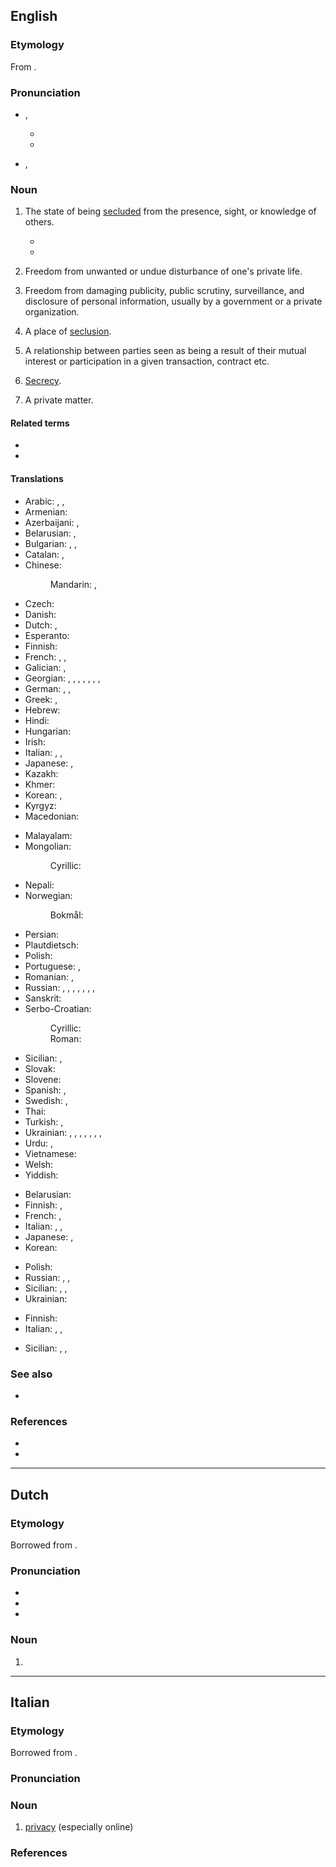 ==English==
{{wikipedia}}
{{wikipedia|Privacy (disambiguation)|Kinds of information privacy}}

===Etymology===
From {{suffix|en|private|cy}}.

===Pronunciation===
* {{a|UK}} {{enPR|prĭ'və-sē}}, {{IPA|en|/ˈpɹɪv.ə.si/|/ˈpɹaɪ.və.si/|}}
** {{audio|en|LL-Q1860 (eng)-Vealhurl-privacy2.wav|Audio (RP)}}
** {{audio|en|LL-Q1860 (eng)-Vealhurl-privacy.wav|Audio (RP)}}
* {{a|GA}} {{enPR|prī'və-sē}}, {{IPA|en|/ˈpɹaɪ.və.si/}}

===Noun===
{{en-noun|~}}

# {{lb|en|uncountable}} The state of being [[seclude]]d from the presence, sight, or knowledge of others.
#: {{ux|en|I need my '''privacy''', so please stay out of my room.}}
#* {{RQ:Hough Purchase Price|chapter=II|passage=Carried somehow, somewhither, for some reason, on these surging floods, were these travelers,{{nb...}}. Even such a boat as the ''Mount Vernon'' offered a total deck space so cramped as to leave secrecy or '''privacy''' well out of the question, even had the motley and democratic assemblage of passengers been disposed to accord either.}}
#* {{quote-journal|en|year=1944|month=November and December|title="Duplex Roomette" Sleeping Cars|journal=Railway Magazine|page=324|text=It is realised that the old Pullman standard sleeper, with its convertible "sections", each containing upper and lower berths, and with no greater '''privacy''' at night than the curtains drawn along both sides of a middle aisle, has had its day.}}
# {{lb|en|uncountable}} Freedom from unwanted or undue disturbance of one's private life.
#: {{ux|en|It takes a village to rob one of a sense of '''privacy'''.}}
# {{lb|en|uncountable}} Freedom from damaging publicity, public scrutiny, surveillance, and disclosure of personal information, usually by a government or a private organization.
#: {{ux|en|'''Privacy''' is assumed by many to be among common-law rights.}}
# {{lb|en|countable|obsolete}} A place of [[seclusion]].
# {{lb|en|obsolete|legal}} A relationship between parties seen as being a result of their mutual interest or participation in a given transaction, contract etc.
#: {{syn|en|privity}}
# {{lb|en|obsolete}} [[secrecy|Secrecy]].
# {{lb|en|countable|obsolete}} A private matter.
#: {{syn|en|secret}}

====Related terms====
* {{l|en|antiprivacy}}
* {{l|en|private}}

====Translations====
{{trans-top|state of being secluded}}
* Arabic: {{t|ar|سِرِّيَّة|f}}, {{t+|ar|خَلْوَة|f}}, {{t|ar|خُصُوصِيَّة|f}}
* Armenian: {{t+|hy|գաղտնիություն}}
* Azerbaijani: {{t|az|şəxsilik}}, {{t|az|məhrumiyyət }}
* Belarusian: {{t|be|прыва́тнасць|f}}, {{t|be|канфідэнцыя́льнасць|f}} {{qualifier|confidentiality}}
* Bulgarian: {{t+|bg|уедине́ние|n}}, {{t+|bg|самота́|f}}, {{t|bg|[[личен|ли́чно]] [[простра́нство]]|n}} {{qualifier|personal space}}
* Catalan: {{t|ca|privacitat|f}}, {{t|ca|privadesa|f}}
* Chinese:
*: Mandarin: {{t+|cmn|隱私}}, {{t+|cmn|隐私|tr=yǐnsī}}
* Czech: {{t+|cs|soukromí|n}}
* Danish: {{t|da|privatliv|n}}
* Dutch: {{t+|nl|afzondering|f}}, {{t+|nl|privacy|f}}
* Esperanto: {{t|eo|privateco}}
* Finnish: {{t+|fi|yksityisyys}}
* French: {{t+|fr|intimité|f}}, {{t+|fr|vie privée|f}}, {{t+|fr|confidentialité}}
* Galician: {{t+|gl|intimidade|f}}, {{t|gl|privacidade|f}}
* Georgian: {{t|ka|კონფიდენციალობა}}, {{t|ka|ინტიმურობა}}, {{t|ka|განმარტოება}}, {{t|ka|მარტოობა}}, {{t|ka|განცალკევება}}, {{t|ka|სიმარტოვე}}, {{t|ka|საიდუმლოება}} {{qualifier|of information}}, {{t|ka|პრივატულობა}}
* German: {{t+|de|Zurückgezogenheit|f}}, {{t+|de|Privatsphäre|f}}, {{t+|de|Privatheit|f}}
* Greek: {{t+|el|μυστικότητα|f}}, {{t+|el|ιδιωτικότητα|f}}
* Hebrew: {{t+|he|פְּרָטִיּוּת|f|tr=pratiyút}}
* Hindi: {{t+|hi|एकांत|m}}
* Hungarian: {{t+|hu|magánélet}}
* Irish: {{t|ga|príobháideachas|m}}
* Italian: {{t+|it|privatezza|f}}, {{t+|it|intimità|f}}, {{t+|it|privacy|f}}
* Japanese: {{t+|ja|プライバシー|tr=puraibashī}}, {{t|ja|プライヴァシー|tr=puraivashī}}
* Kazakh: {{t|kk|приваттылық}}
* Khmer: {{t|km|បុគ្គលិកភាព}}
* Korean: {{t+|ko|사생활(私生活)}}, {{t+|ko|프라이버시}}
* Kyrgyz: {{t|ky|купуялык}}
* Macedonian: {{t|mk|приватност|f}}
{{trans-mid}}
* Malayalam: {{t|ml|സ്വകാര്യത}}
* Mongolian:
*: Cyrillic: {{t|mn|хувийн нууцлал}}
* Nepali: {{t+|ne|गोपनियता}}
* Norwegian:
*: Bokmål: {{t|nb|privatliv|n}}
* Persian: {{t|fa|حریم شخصی|tr=harim-e šaxsi}}
* Plautdietsch: {{t|pdt|Veborjenheit|f}}
* Polish: {{t+|pl|prywatność|f}}
* Portuguese: {{t+|pt|intimidade|f}}, {{t+|pt|privacidade|f}}
* Romanian: {{t+|ro|intimitate|f}}, {{t|ro|confidențialitate|f}}
* Russian: {{t+|ru|уедине́ние|n}} {{qualifier|seclusion}}, {{t+|ru|прива́тность|f}}, {{t+|ru|пра́йвеси|n|tr=prájvɛsi}}, {{t+|ru|пра́йвеси|n}}, {{t|ru|[[неприкоснове́нность]] [[частный|ча́стной]] [[жизнь|жи́зни]]|n}} {{qualifier|legalese}}, {{t+|ru|секре́тность|f}} {{qualifier|secrecy}}, {{t+|ru|конфиденциа́льность|f|tr=konfidɛnciálʹnostʹ}} {{qualifier|confidentiality}}, {{t|ru|[[личный|ли́чное]] [[простра́нство]]|n}} {{qualifier|personal space}}
* Sanskrit: {{t+|sa|रहस्|n}}
* Serbo-Croatian:
*: Cyrillic: {{t|sh|прива́тно̄ст|f}}
*: Roman: {{t+|sh|privátnōst|f}}
* Sicilian: {{t|scn|privatizza|f}}, {{t|scn|ntimità|f}}
* Slovak: {{t|sk|súkromie|n}}
* Slovene: {{t|sl|zasebnost|f}}
* Spanish: {{t+|es|intimidad|f}}, {{t+|es|privacidad|f}}
* Swedish: {{t+|sv|avskildhet|c}}, {{t+|sv|privatliv|n}}
* Thai: {{t|th|ความเป็นส่วนตัว}}
* Turkish: {{t+|tr|gizlilik}} {{qualifier|secrecy}}, {{t+|tr|mahremiyet}}
* Ukrainian: {{t|uk|самота́|f}}, {{t|uk|самотина́|f}}, {{t|uk|самоти́на|f}}, {{t|uk|самі́тність|f}}, {{t|uk|само́тність|f}}, {{t|uk|прива́тність|f}}, {{t|uk|конфіденці́йність|f}} {{qualifier|confidentiality}}, {{t|uk|[[недоторка́нність]] [[приватний|прива́тного]] [[життя́]]|f}} {{qualifier|legalese}}
* Urdu: {{t+|ur|تَخْلِیَہ|tr=taxliya}}, {{t|ur|گوشَہ|tr=gośa}}
* Vietnamese: {{t|vi|sự riêng tư}}
* Welsh: {{t|cy|preifatrwydd|m}}
* Yiddish: {{t|yi|פּריוואַטיקייט|f}}
{{trans-bottom}}

{{trans-top|freedom from unwanted disturbance}}
* Belarusian: {{t|be|прыва́тнасць|f}}
* Finnish: {{t+|fi|yksityisyys}}, {{t+|fi|rauha}}
* French: {{t+|fr|tranquillité|f}}, {{t+|fr|intimité|f}}
* Italian: {{t+|it|riservatezza|f}}, {{t+|it|privatezza|f}}, {{t+|it|privacy|f}}
* Japanese: {{t+|ja|プライバシー |tr=puraibashī}}, {{t|ja|プライヴァシー|tr=puraivashī}}
* Korean: {{t+|ko|프라이버시}}
{{trans-mid}}
* Polish: {{t+|pl|prywatność|f}}
* Russian: {{t+|ru|прива́тность|f}}, {{t+|ru|пра́йвеси|f|tr=prájvɛsi}}, {{t+|ru|пра́йвеси|f}}
* Sicilian: {{t|scn|privatizza|f}}, {{t|scn|risirbatizza|f}}, {{t|scn|privacy|f}}
* Ukrainian: {{t|uk|прива́тність|f}}
{{trans-bottom}}

{{trans-top|freedom from publicity, scrutiny, surveillance, etc.}}
* Finnish: {{t+|fi|yksityisyys}}
* Italian: {{t+|it|riservatezza|f}}, {{t+|it|privatezza|f}}, {{t+|it|privacy|f}}
{{trans-mid}}
* Sicilian: {{t|scn|privatizza|f}}, {{t|scn|risirbatizza|f}}, {{t|scn|privacy|f}}
{{trans-bottom}}

===See also===
* {{l|en|mind one's own business}}

===References===
* {{R:OneLook}}
* {{R:Century 1911}}

----

==Dutch==
{{wikipedia|lang=nl}}

===Etymology===
Borrowed from {{bor|nl|en|privacy}}.

===Pronunciation===
* {{IPA|nl|/ˈpraːi̯.vəˌsi/|/ˈprɑi̯.vəˌsi/}}
* {{audio|nl|Nl-privacy.ogg|Audio}}
* {{hyphenation|nl|pri|va|cy}}

===Noun===
{{nl-noun|f|-|-}}

# {{l|en|privacy}}

----

==Italian==

===Etymology===
Borrowed from {{bor|it|en|privacy}}.

===Pronunciation===
{{it-pr|pràiva[s]i,!prìva[s]i<ref:{{R:it:DiPI}} !!! {{R:it:Olivetti}}>}}

===Noun===
{{it-noun|f|#}}

# [[#English|privacy]] (especially online)

===References===
<references />